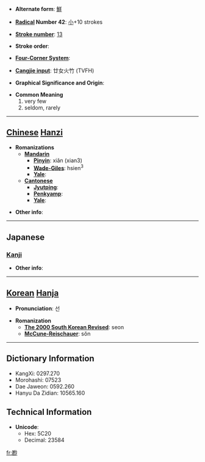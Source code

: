 * '''Alternate form''': [[鮮]]

* '''[[Wiktionary:Chinese radical index| Radical]] Number 42''': [[Wiktionary:Chinese radical index 小|小]]+10 strokes

* '''[[Wiktionary:Chinese total strokes index|Stroke number]]''': [[Wiktionary:Chinese total strokes index 13|13]]

* '''Stroke order''': 

* '''[[Wiktionary:Chinese four corner index|Four-Corner System]]''': 

* '''[[Wiktionary:Chinese Cangjie index|Cangjie input]]''': 廿女火竹 (TVFH)

* '''Graphical Significance and Origin''': 

* '''Common Meaning'''
*#very few
*# seldom, rarely


----

== [[Chinese]] [[Hanzi]] ==

* '''Romanizations'''
** '''[[Mandarin]]'''
*** '''[[Pinyin]]''': xiǎn (xian3)
*** '''[[Wade-Giles]]''': hsien<sup>3</sup>
*** '''[[Yale]]''': 
** '''[[Cantonese]]'''
*** '''[[Jyutping]]''':
*** '''[[Penkyamp]]''': 
*** '''[[Yale]]''': 

* '''Other info''': 

----

==Japanese==
===[[Kanji]]===
{{kanji|on readings=[[せん]] (sen)
|kun readings=[[すくない]] (sukunai)
}}

* '''Other info''':  

----

== [[Korean]] [[Hanja]] ==

* '''Pronunciation''': 선

* '''Romanization'''
** '''[[The 2000 South Korean Revised Romanization|The 2000 South Korean Revised]]''': seon
** '''[[McCune-Reischauer]]''': sŏn

----

== Dictionary Information ==

* KangXi: 0297.270
* Morohashi: 07523
* Dae Jaweon: 0592.260
* Hanyu Da Zidian: 10565.160

== Technical Information ==

* '''Unicode''':
** Hex: 5C20
** Decimal: 23584

[[fr:尠]]